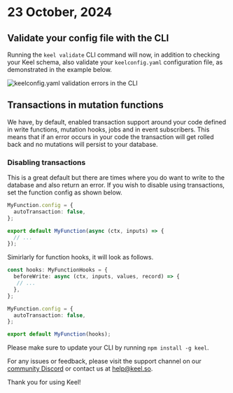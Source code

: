 # 23 October, 2024

## Validate your config file with the CLI

Running the `keel validate` CLI command will now, in addition to checking your Keel schema, also validate your `keelconfig.yaml` configuration file, as demonstrated in the example below.

![keelconfig.yaml validation errors in the CLI](/release-notes/0-396-keel-validation-config-errs.png)

## Transactions in mutation functions

We have, by default, enabled transaction support around your code defined in write functions, mutation hooks, jobs and in event subscribers. This means that if an error occurs in your code the transaction will get rolled back and no mutations will persist to your database.

### Disabling transactions

This is a great default but there are times where you do want to write to the database and also return an error. If you wish to disable using transactions, set the function config as shown below.

```ts
MyFunction.config = {
  autoTransaction: false,
};

export default MyFunction(async (ctx, inputs) => {
  // ...
});
```

Simirlarly for function hooks, it will look as follows.

```ts
const hooks: MyFunctionHooks = {
  beforeWrite: async (ctx, inputs, values, record) => {
   // ...
  },
};

MyFunction.config = {
  autoTransaction: false,
};

export default MyFunction(hooks);
```

Please make sure to update your CLI by running `npm install -g keel`.

For any issues or feedback, please visit the support channel on our [community Discord](https://keel.so/discord) or contact us at [help@keel.so](mailto:help@keel.so).

Thank you for using Keel!
